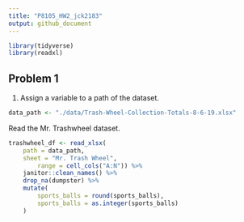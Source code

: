 ```yaml
---
title: "P8105_HW2_jck2183"
output: github_document
---
```


```r
library(tidyverse)
library(readxl)
```

## Problem 1

1. Assign a variable to a path of the dataset. 

```r
data_path <- "./data/Trash-Wheel-Collection-Totals-8-6-19.xlsx"
```

Read the Mr. Trashwheel dataset.

```r
trashwheel_df <- read_xlsx(
    path = data_path, 
    sheet = "Mr. Trash Wheel",
		range = cell_cols("A:N")) %>% 
	janitor::clean_names() %>% 
	drop_na(dumpster) %>% 
	mutate(
		sports_balls = round(sports_balls),
		sports_balls = as.integer(sports_balls)
	)
```

